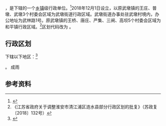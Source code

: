 {{中国乡级行政区|32/08/12/101/000}}

'''{{PAGENAMEBASE}}'''，是{{PRC admin/fullname|32/08/12/101/000|3}}下辖的一个[[乡镇|乡镇]]级行政单位。<ref>{{PRC admin/ref sgc|{{PRC admin/parent|32/08/12/101/000}}}}</ref>2018年12月1日设立，以原武墩镇的王庄、普墩、武墩3个村委会区域为武墩街道行政区域。武墩街道办事处驻武墩村境内，办公地址为武林路1号。原武墩镇的王桥、唐庄、严集、三闸、高坝5个村委会区域为和平镇行政区域。<ref>《江苏省政府关于调整淮安市清江浦区涟水县部分行政区划的批复》（苏政复〔2018〕132号）</ref>区划代码改为 。

== 行政区划 ==

{{PAGENAMEBASE}}下辖以下地区：<ref>{{PRC admin/ref sgc|32/08/12/101/000}}</ref>

{{PRC admin/children|32/08/12/101/000}}。
成雨

== 参考资料 ==

{{reflist}}

{{行政区划小作品}}
{{PRC admin/navcat|32/08/12/101/000}}